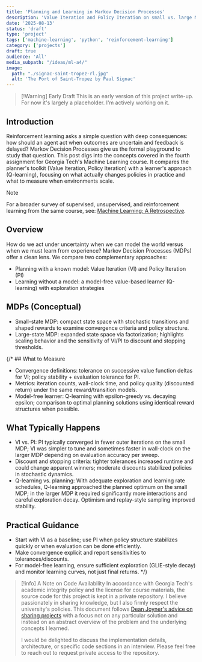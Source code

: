 ```yaml
---
title: 'Planning and Learning in Markov Decision Processes'
description: 'Value Iteration and Policy Iteration on small vs. large MDPs, plus a model-free learner with exploration strategies.'
date: '2025-08-13'
status: 'draft'
type: 'project'
tags: ['machine-learning', 'python', 'reinforcement-learning']
category: ['projects']
draft: true
audience: 'All'
media_subpath: "/ideas/ml-a4/"
image:
  path: "./signac-saint-tropez-rl.jpg"
  alt: 'The Port of Saint-Tropez by Paul Signac'
---
```


> [!Warning] Early Draft
> This is an early version of this project write-up. For now it's largely a placeholder. I'm actively working on it.

## Introduction

Reinforcement learning asks a simple question with deep consequences: how should an agent act when outcomes are uncertain and feedback is delayed? Markov Decision Processes give us the formal playground to study that question. This post digs into the concepts covered in the fourth assignment for Georgia Tech's Machine Learning course. It compares the planner's toolkit (Value Iteration, Policy Iteration) with a learner's approach (Q-learning), focusing on what actually changes policies in practice and what to measure when environments scale.

> [!note]
> For a broader survey of supervised, unsupervised, and reinforcement learning from the same course, see: [Machine Learning: A Retrospective](/ideas/2025/ml-retro/).

## Overview

How do we act under uncertainty when we can model the world versus when we must learn from experience? Markov Decision Processes (MDPs) offer a clean lens. We compare two complementary approaches:

- Planning with a known model: Value Iteration (VI) and Policy Iteration (PI)
- Learning without a model: a model-free value-based learner (Q-learning) with exploration strategies

## MDPs (Conceptual)

- Small-state MDP: compact state space with stochastic transitions and shaped rewards to examine convergence criteria and policy structure.
- Large-state MDP: expanded state space via factorization; highlights scaling behavior and the sensitivity of VI/PI to discount and stopping thresholds.

{/* ## What to Measure

- Convergence definitions: tolerance on successive value function deltas for VI; policy stability + evaluation tolerance for PI.
- Metrics: iteration counts, wall-clock time, and policy quality (discounted return) under the same reward/transition models.
- Model-free learner: Q-learning with epsilon-greedy vs. decaying epsilon; comparison to optimal planning solutions using identical reward structures when possible.

## What Typically Happens

- VI vs. PI: PI typically converged in fewer outer iterations on the small MDP; VI was simpler to tune and sometimes faster in wall-clock on the larger MDP depending on evaluation accuracy per sweep.
- Discount and stopping criteria: tighter tolerances increased runtime and could change apparent winners; moderate discounts stabilized policies in stochastic dynamics.
- Q-learning vs. planning: With adequate exploration and learning rate schedules, Q-learning approached the planned optimum on the small MDP; in the larger MDP it required significantly more interactions and careful exploration decay. Optimism and replay-style sampling improved stability.

## Practical Guidance

- Start with VI as a baseline; use PI when policy structure stabilizes quickly or when evaluation can be done efficiently.
- Make convergence explicit and report sensitivities to tolerances/discounts.
- For model-free learning, ensure sufficient exploration (GLIE-style decay) and monitor learning curves, not just final returns. */}

> [!info] A Note on Code Availability
> In accordance with Georgia Tech's academic integrity policy and the license for course materials, the source code for this project is kept in a private repository. I believe passionately in sharing knowledge, but I also firmly respect the university's policies. This document follows [Dean Joyner's advice on sharing projects](https://www.reddit.com/r/OMSCS/comments/zwdwns/comment/j1udv6w/) with a focus not on any particular solution and instead on an abstract overview of the problem and the underlying concepts I learned.
>
> I would be delighted to discuss the implementation details, architecture, or specific code sections in an interview. Please feel free to reach out to request private access to the repository.